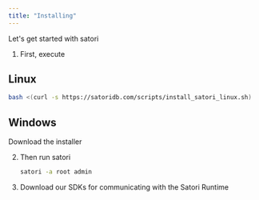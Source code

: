 ```yaml
---
title: "Installing"
---
```


Let's get started with satori

1. First, execute

## Linux

```bash
bash <(curl -s https://satoridb.com/scripts/install_satori_linux.sh)
```

## Windows

Download the installer

<Card title="Installer" icon="boxes-packing" color="#2286df" href="www.satoridb.com/win/satori-installer.exe">
  
</Card>

2. Then run satori

   ```bash
   satori -a root admin
   ```
3. Download our SDKs for communicating with the Satori Runtime

<Card title="SDKs" icon="code" color="#2286df">
  
</Card>